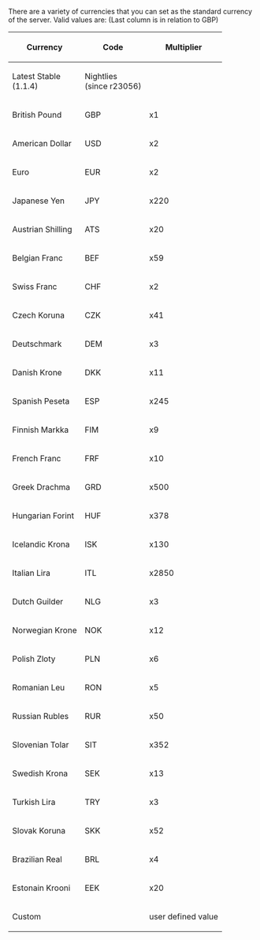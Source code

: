 

There are a variety of currencies that you can set as the standard currency of the server. Valid values are:
(Last column is in relation to GBP)

{| {{en/Wikitable}}
|- style="background:#efefef"
! rowspan="2" | Currency
! rowspan="2" | Code
! colspan="2" | Multiplier
|- style="background:#efefef"
! Latest Stable<br>(1.1.4)
! Nightlies<br>(since r23056)
|-
| British Pound || GBP || x1 || x1
|-
| American Dollar || USD || x2 || x2
|-
| Euro || EUR || x2 || x2
|-
| Japanese Yen || JPY || x220 || x220
|-
| Austrian Shilling || ATS || x20 || x27
|-
| Belgian Franc || BEF || x59 || x81
|-
| Swiss Franc || CHF || x2 || x2
|-
| Czech Koruna || CZK || x41 || x41
|-
| Deutschmark || DEM || x3 || x4
|-
| Danish Krone || DKK || x11 || x11
|-
| Spanish Peseta || ESP || x245 || x333
|-
| Finnish Markka || FIM || x9 || x12
|-
| French Franc || FRF || x10 || x13
|-
| Greek Drachma || GRD || x500 || x681
|-
| Hungarian Forint || HUF || x378 || x378
|-
| Icelandic Krona || ISK || x130 || x130
|-
| Italian Lira || ITL || x2850 || x3873
|-
| Dutch Guilder || NLG || x3 || x4
|-
| Norwegian Krone || NOK || x12 || x12
|-
| Polish Zloty || PLN || x6 || x6
|-
| Romanian Leu || RON || x5 || x5
|-
| Russian Rubles || RUR || x50 || x50
|-
| Slovenian Tolar || SIT || x352 || x479
|-
| Swedish Krona || SEK || x13 || x13
|-
| Turkish Lira || TRY || x3 || x3
|-
| Slovak Koruna || SKK || x52 || x60
|-
| Brazilian Real || BRL || x4 || x4
|-
| Estonain Krooni || EEK || x20 || x31
|-
| colspan="2" | Custom || colspan="2" | user defined value
|}